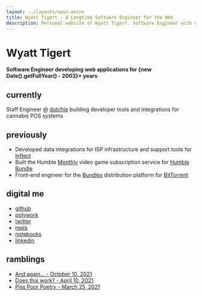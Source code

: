 ```yaml
---
layout: ../layouts/main.astro
title: Wyatt Tigert - A Longtime Software Engineer for the Web
description: Personal website of Wyatt Tigert. Software Engineer with over 18 years experience building meaningful and well built web applications.
---
```


# Wyatt Tigert

**Software Engineer developing web applications for {new Date().getFullYear() - 2003}+ years**

## currently

Staff Engineer @ [dutchie](https://dutchie.com/careers) building developer tools and integrations for cannabis POS systems

## previously

- Developed data integrations for ISP infrastructure and support tools for [Inflect](https://inflect.com/)
- Built the Humble [Monthly](https://www.humblebundle.com/subscription) video game subscription service for [Humble Bundle](https://humblebundle.com/)
- Front-end engineer for the [Bundles](https://www.wired.com/2014/09/radiohead-thom-yorke-bittorrent-album/) distribution platform for [BitTorrent](https://bittorrent.com/)

## digital me

- [github](https://github.com/wtigert)
- [polywork](https://www.polywork.com/wat)
- [twitter](https://twitter.com/autofill)
- [repls](https://replit.com/@autofill)
- [notebooks](https://deepnote.com/@wat)
- [linkedin](https://linkedin.com/in/wtigert)

## ramblings

- [And again... - October 10, 2021](https://www.craft.do/s/BeraB0xItBfIgS)
- [Does this work? - April 10, 2021](https://www.craft.do/s/Aty7azmvvVr5yA)
- [Piss Poor Poetry - March 25, 2021](https://www.craft.do/s/lLNSr4kzoY0RlC)
